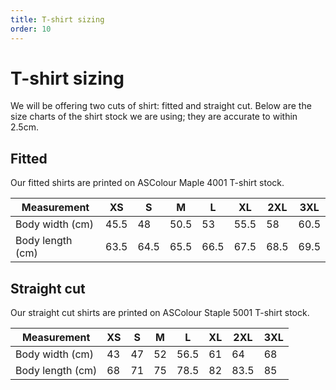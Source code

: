 ```yaml
---
title: T-shirt sizing
order: 10
---
```


# T-shirt sizing

We will be offering two cuts of shirt: fitted and straight cut. Below are the size charts of the shirt stock we are using; they are accurate to within 2.5cm.

## Fitted

Our fitted shirts are printed on ASColour Maple 4001 T-shirt stock.

| Measurement      | XS   | S    | M    | L    | XL   | 2XL  | 3XL  |
| ---------------- | ---- | ---- | ---- | ---- | ---- | ---- | ---- |
| Body width (cm)  | 45.5 | 48   | 50.5 | 53   | 55.5 | 58   | 60.5 |
| Body length (cm) | 63.5 | 64.5 | 65.5 | 66.5 | 67.5 | 68.5 | 69.5 |

## Straight cut

Our straight cut shirts are printed on ASColour Staple 5001 T-shirt stock.

| Measurement      | XS  | S   | M   | L    | XL  | 2XL  | 3XL |
| ---------------- | --- | --- | --- | ---- | --- | ---- | --- |
| Body width (cm)  | 43  | 47  | 52  | 56.5 | 61  | 64   | 68  |
| Body length (cm) | 68  | 71  | 75  | 78.5 | 82  | 83.5 | 85  |
